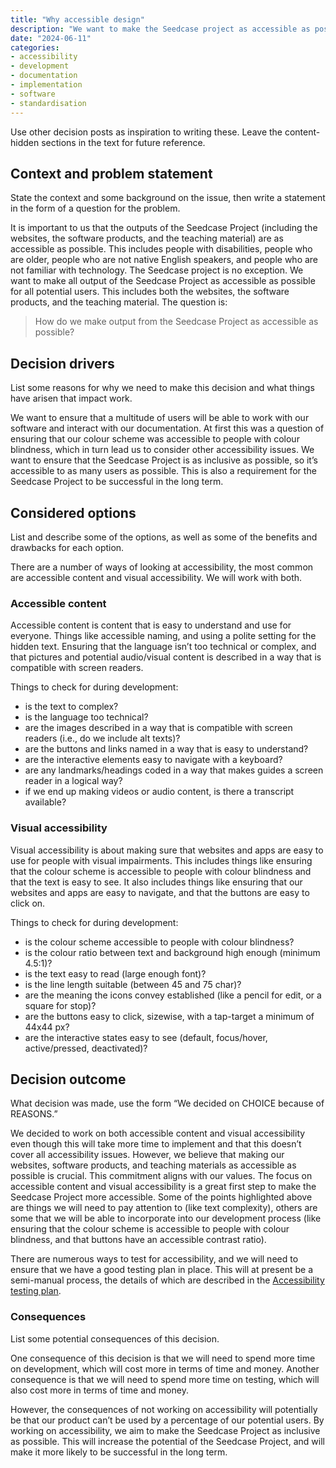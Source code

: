 ```yaml
---
title: "Why accessible design"
description: "We want to make the Seedcase project as accessible as possible for all potential users. This includes both the website and the applications."
date: "2024-06-11"
categories: 
- accessibility
- development
- documentation
- implementation
- software
- standardisation
---
```


::: content-hidden
Use other decision posts as inspiration to writing these. Leave the
content-hidden sections in the text for future reference.
:::

## Context and problem statement

::: content-hidden
State the context and some background on the issue, then write a
statement in the form of a question for the problem.
:::

It is important to us that the outputs of the Seedcase Project (including the websites, the software products, and the teaching material) are as accessible as possible. This
includes people with disabilities, people who are older, people who are
not native English speakers, and people who are not familiar
with technology. The Seedcase project is no exception. We want to make all output of
the Seedcase Project as accessible as possible for all potential users.
This includes both the websites, the software products, and the teaching material. The question is:

> How do we make output from the Seedcase Project as accessible as possible?

## Decision drivers

::: content-hidden
List some reasons for why we need to make this decision and what things
have arisen that impact work.
:::

We want
to ensure that a multitude of users will be able to work with our software and interact with our documentation. At
first this was a question of ensuring that our colour scheme was
accessible to people with colour blindness, which in turn lead us to
consider other accessibility issues. We want to ensure that the Seedcase
Project is as inclusive as possible, so it's accessible to as many users as possible. This
is also a requirement for the Seedcase Project to be successful in the
long term.

## Considered options

::: content-hidden
List and describe some of the options, as well as some of the benefits
and drawbacks for each option.
:::

There are a number of ways of looking at accessibility, the most common
are accessible content and visual accessibility. We will
work with both.

### Accessible content

Accessible content is content that is easy to understand and use for
everyone. Things like accessible naming, and using a polite setting for
the hidden text. Ensuring that the language isn't too technical or
complex, and that pictures and potential audio/visual content is
described in a way that is compatible with screen readers.

Things to check for during development:

-   is the text to complex?
-   is the language too technical?
-   are the images described in a way that is compatible with screen
    readers (i.e., do we include alt texts)?
-   are the buttons and links named in a way that is easy to understand?
-   are the interactive elements easy to navigate with a keyboard?
-   are any landmarks/headings coded in a way that makes guides a screen reader in a logical way?
-   if we end up making videos or audio content, is there a transcript
    available?

### Visual accessibility

Visual accessibility is about making sure that websites and apps
are easy to use for people with visual impairments. This includes things
like ensuring that the colour scheme is accessible to people with colour
blindness and that the text is easy to see. It also includes things
like ensuring that our websites and apps are easy to navigate, and
that the buttons are easy to click on.

Things to check for during development:

-   is the colour scheme accessible to people with colour blindness?
-   is the colour ratio between text and background high enough
    (minimum 4.5:1)?
-   is the text easy to read (large enough font)?
-   is the line length suitable (between 45 and 75 char)?
-   are the meaning the icons convey established (like a pencil for edit, or a square for stop)?
-   are the buttons easy to click, sizewise, with a tap-target a minimum of 44x44 px?
-   are the interactive states easy to see (default, focus/hover,
    active/pressed, deactivated)?

## Decision outcome

::: content-hidden
What decision was made, use the form "We decided on CHOICE because of
REASONS."
:::

We decided to work on both accessible content and visual accessibility even though this will take more time to implement and that this doesn't cover all accessibility issues. However, we believe that making our websites, software products, and teaching materials as accessible as possible is crucial. This commitment aligns with our values. The focus on accessible content and visual accessibility is a great first step to make the Seedcase Project more accessible. 
Some of the points highlighted above are things we will need to pay attention to (like text complexity), others are some that we will be able
to incorporate into our development process (like ensuring that the
colour scheme is accessible to people with colour blindness, and that
buttons have an accessible contrast ratio).

There are numerous ways to test for accessibility, and we will need to
ensure that we have a good testing plan in place. This will at present
be a semi-manual process, the details of which are described in the
[Accessibility testing
plan](<!--TODO #89 insert link once page is written-->).

### Consequences

::: content-hidden
List some potential consequences of this decision.
:::

One consequence of this decision is that we will need to spend more time
on development, which will cost more in terms of time and money. Another
consequence is that we will need to spend more time on testing, which
will also cost more in terms of time and money.

However, the consequences of not working on accessibility will
potentially be that our product can't be used by a percentage of our
potential users. By working on
accessibility, we aim to make the Seedcase Project as inclusive
as possible. This will increase the
potential of the Seedcase Project, and will make it more likely to be
successful in the long term.
